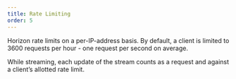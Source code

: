 ```yaml
---
title: Rate Limiting
order: 5
---
```


Horizon rate limits on a per-IP-address basis. By default, a client is limited to 3600 requests per hour - one request per second on average.

While streaming, each update of the stream counts as a request and against a client’s allotted rate limit.
